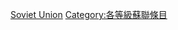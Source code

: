 {{Emptycat}}
{{Articles by Quality|topic=蘇聯|project=蘇聯|format=toc}}

[[Category:乙级条目|Soviet Union]]
[[Category:各等級蘇聯條目‎|Category:各等級蘇聯條目‎]]